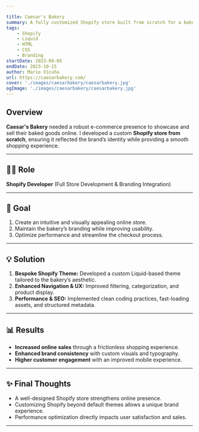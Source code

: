 ```yaml
---

title: Caesar's Bakery
summary: A fully customized Shopify store built from scratch for a bakery, maintaining brand identity and enhancing user experience.
tags:
    - Shopify
    - Liquid
    - HTML
    - CSS
    - Branding
startDate: 2023-09-05
endDate: 2023-10-15
author: Mario Vicuña
url: https://caesarbakery.com/
cover: './images/caesarbakery/caesarbakery.jpg'
ogImage: './images/caesarbakery/caesarbakery.jpg'
---
```


## Overview
**Caesar's Bakery** needed a robust e-commerce presence to showcase and sell their baked goods online. I developed a custom **Shopify store from scratch**, ensuring it reflected the brand’s identity while providing a smooth shopping experience.

---

## 👨‍💻 Role
**Shopify Developer** (Full Store Development & Branding Integration)

---

## 🎯 Goal
1. Create an intuitive and visually appealing online store.
2. Maintain the bakery’s branding while improving usability.
3. Optimize performance and streamline the checkout process.

---

## 💡 Solution
1. **Bespoke Shopify Theme:** Developed a custom Liquid-based theme tailored to the bakery’s aesthetic.
2. **Enhanced Navigation & UX:** Improved filtering, categorization, and product display.
3. **Performance & SEO:** Implemented clean coding practices, fast-loading assets, and structured metadata.

---

## 📊 Results
- **Increased online sales** through a frictionless shopping experience.
- **Enhanced brand consistency** with custom visuals and typography.
- **Higher customer engagement** with an improved mobile experience.

---

## ✨ Final Thoughts
- A well-designed Shopify store strengthens online presence.
- Customizing Shopify beyond default themes allows a unique brand experience.
- Performance optimization directly impacts user satisfaction and sales.

---
